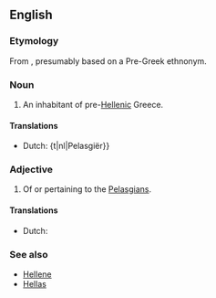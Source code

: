 ==English==
{{wikipedia}}

===Etymology===
From {{etyl|grc}} {{term|Πελασγός||tr=Pelasgos|lang=grc}} {{suffix||ian}}, presumably based on a Pre-Greek ethnonym.

===Noun===
{{en-noun}}

# An inhabitant of pre-[[Hellenic]] Greece.

====Translations====
{{trans-top|inhabitant of pre-Hellenic Greece}}
* Dutch: {t|nl|Pelasgiër}}
{{trans-mid}}
{{trans-bottom}}

===Adjective===
{{en-adj}}

# Of or pertaining to the [[#Noun|Pelasgians]].

====Translations====
{{trans-top|pertaining to the Pelasgians}}
* Dutch: {{t|nl|Pelasgisch}}
{{trans-mid}}
{{trans-bottom}}

===See also===
* [[Hellene]]
* [[Hellas]]